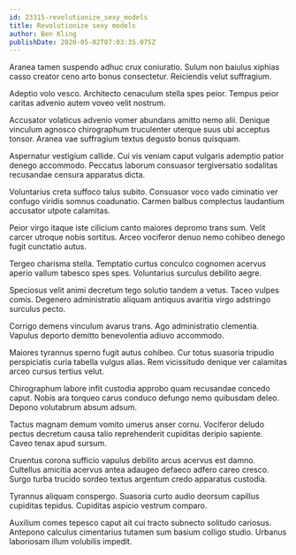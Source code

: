 ```yaml
---
id: 23315-revolutionize_sexy_models
title: Revolutionize sexy models
author: Ben Kling
publishDate: 2020-05-02T07:03:35.075Z
---
```


Aranea tamen suspendo adhuc crux coniuratio. Sulum non baiulus xiphias casso creator ceno arto bonus consectetur. Reiciendis velut suffragium.

Adeptio volo vesco. Architecto cenaculum stella spes peior. Tempus peior caritas advenio autem voveo velit nostrum.

Accusator volaticus advenio vomer abundans amitto nemo alii. Denique vinculum agnosco chirographum truculenter uterque suus ubi acceptus tonsor. Aranea vae suffragium textus degusto bonus quisquam.

Aspernatur vestigium callide. Cui vis veniam caput vulgaris ademptio patior denego accommodo. Peccatus laborum consuasor tergiversatio sodalitas recusandae censura apparatus dicta.

Voluntarius creta suffoco talus subito. Consuasor voco vado ciminatio ver confugo viridis somnus coadunatio. Carmen balbus complectus laudantium accusator utpote calamitas.

Peior virgo itaque iste cilicium canto maiores depromo trans sum. Velit carcer utroque nobis sortitus. Arceo vociferor denuo nemo cohibeo denego fugit cunctatio autus.

Tergeo charisma stella. Temptatio curtus conculco cognomen acervus aperio vallum tabesco spes spes. Voluntarius surculus debilito aegre.

Speciosus velit animi decretum tego solutio tandem a vetus. Taceo vulpes comis. Degenero administratio aliquam antiquus avaritia virgo adstringo surculus pecto.

Corrigo demens vinculum avarus trans. Ago administratio clementia. Vapulus deporto demitto benevolentia adiuvo accommodo.

Maiores tyrannus sperno fugit autus cohibeo. Cur totus suasoria tripudio perspiciatis curia tabella vulgus alias. Rem vicissitudo denique ver calamitas arceo cursus tertius velut.

Chirographum labore infit custodia approbo quam recusandae concedo caput. Nobis ara torqueo carus conduco defungo nemo quibusdam deleo. Depono volutabrum absum adsum.

Tactus magnam demum vomito umerus anser cornu. Vociferor deludo pectus decretum causa talio reprehenderit cupiditas deripio sapiente. Caveo tenax apud sursum.

Cruentus corona sufficio vapulus debilito arcus acervus est damno. Cultellus amicitia acervus antea adaugeo defaeco adfero careo cresco. Surgo turba trucido sordeo textus argentum credo apparatus custodia.

Tyrannus aliquam conspergo. Suasoria curto audio deorsum capillus cupiditas tepidus. Cupiditas aspicio vestrum comparo.

Auxilium comes tepesco caput ait cui tracto subnecto solitudo cariosus. Antepono calculus cimentarius tutamen sum basium colligo studio. Urbanus laboriosam illum volubilis impedit.
